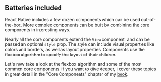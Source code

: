 ## Batteries included

React Native includes a few dozen components which can be used out-of-the-box. More complex components can be built by combining the core components in interesting ways.

Nearly all the core components extend the `View` component, and can be passed an optional `style` prop. The style can include visual properties like colors and borders, as well as layout properties. Components use the flexbox algorithm to specify the layout of their children.

Let's now take a look at the flexbox algorithm and some of the most common core components. If you want to dive deeper, I cover these topics in great detail in the "Core Components" chapter of my [book](https://www.fullstackreact.com/react-native/).
